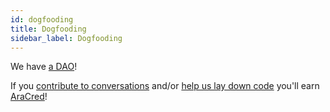 ```yaml
---
id: dogfooding 
title: Dogfooding
sidebar_label: Dogfooding
---
```



We have [a DAO](https://mainnet.aragon.org/#/aracredmvp/home/)!

If you [contribute to conversations](https://discord.gg/nG4Ew2Y) and/or [help us lay down code](https://github.com/aracred) you'll earn [AraCred](https://mainnet.aragon.org/#/aracredmvp/0x9da64e7b01a748eda68dc921739b27053669eb83/)!